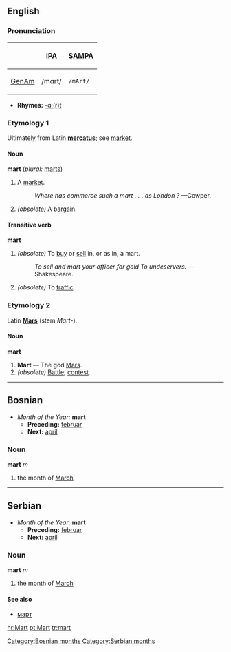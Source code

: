 ==English==
===Pronunciation===
{| border=1 cellpadding=5
! !! [[w:IPA|IPA]] !! [[w:SAMPA|SAMPA]]
|-
! [[GenAm]]
| /mɑrt/ || <tt>/mArt/</tt>
|}

*'''Rhymes:''' [[Rhymes:English:-ɑː(r)t|-ɑː(r)t]]


===Etymology 1=== 
Ultimately  from Latin '''[[mercatus]]'''; see [[market]].
====Noun====
'''mart''' (''plural:'' [[marts]])
#A [[market]].
#:''Where has commerce such a mart . . . as London ?'' —Cowper.
#''(obsolete)'' A [[bargain]]. 
====Transitive verb====
'''mart'''
# ''(obsolete)'' To [[buy]] or [[sell]] in, or as in, a mart.
#:''To sell and mart your officer for gold To undeservers.''  —Shakespeare.
# ''(obsolete)'' To [[traffic]].
===Etymology 2===
Latin '''[[Mars]]''' (stem ''Mart-'').
====Noun====
'''mart'''
# '''Mart''' — The god [[w:Mars_(god)|Mars]].
#''(obsolete)'' [[Battle]]; [[contest]].
----
==Bosnian==
*''Month of the Year:'' '''mart'''
**'''Preceding:''' [[februar]]
**'''Next:''' [[april]]
===Noun===
'''mart''' ''m''
#the month of [[March]]
[[Category:Bosnian months]]
----

==Serbian==
*''Month of the Year:'' '''mart'''
**'''Preceding:''' [[februar]]
**'''Next:''' [[april]]
===Noun===
'''mart''' ''m''
#the month of [[March]]
====See also====
*[[март]]
[[Category:Serbian months]]

[[hr:Mart]]
[[pt:Mart]]
[[tr:mart]]